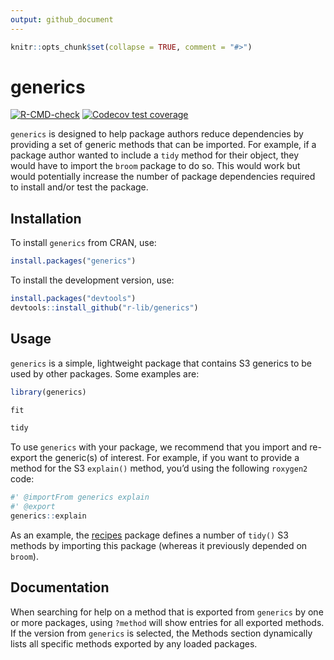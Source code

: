 ```yaml
---
output: github_document
---
```


```r
knitr::opts_chunk$set(collapse = TRUE, comment = "#>")
```

# generics

<!-- badges: start -->
[![R-CMD-check](https://github.com/r-lib/generics/workflows/R-CMD-check/badge.svg)](https://github.com/r-lib/generics/actions)
[![Codecov test coverage](https://codecov.io/gh/r-lib/generics/branch/main/graph/badge.svg)](https://codecov.io/gh/r-lib/generics?branch=main)
<!-- badges: end -->

`generics` is designed to help package authors reduce dependencies by providing a set of generic methods that can be imported. For example, if a package author wanted to include a `tidy` method for their object, they would have to import the `broom` package to do so. This would work but would potentially increase the number of package dependencies required to install and/or test the package. 

## Installation

To install `generics` from CRAN, use:

```r
install.packages("generics")
```

To install the development version, use:

```r
install.packages("devtools")
devtools::install_github("r-lib/generics")
```

## Usage

`generics` is a simple, lightweight package that contains S3 generics to be used by other packages. Some examples are:

```r
library(generics)

fit

tidy
```

To use `generics` with your package, we recommend that you import and re-export the generic(s) of interest. For example, if you want to provide a method for the  S3 `explain()` method, you'd using the following `roxygen2` code:

``` r
#' @importFrom generics explain
#' @export
generics::explain
```

As an example, the [recipes](https://github.com/tidymodels/recipes) package defines a number of `tidy()` S3 methods by importing this package (whereas it previously depended on `broom`). 

## Documentation

When searching for help on a method that is exported from `generics` by one or more packages, using `?method` will show entries for all exported methods. If the version from `generics` is selected, the Methods section dynamically lists all specific methods exported by any loaded packages. 
